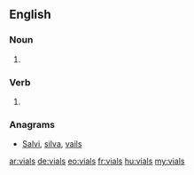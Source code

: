 ==English==

===Noun===
{{head|en|plural}}

# {{plural of|vial|lang=en|nocat=1}}

===Verb===
{{head|en}}

# {{en-third-person singular of|vial}}

===Anagrams===
* [[Salvi#English|Salvi]], [[silva#English|silva]], [[vails#English|vails]]

[[ar:vials]]
[[de:vials]]
[[eo:vials]]
[[fr:vials]]
[[hu:vials]]
[[my:vials]]